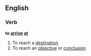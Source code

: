 ==English==

===Verb===
'''to [[arrive]] [[at]]'''

# To reach a [[destination]]
# To reach an [[objective]] or [[conclusion]]